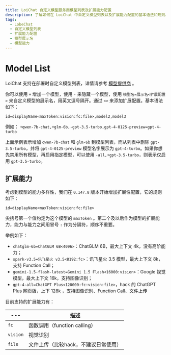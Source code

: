 ```yaml
---
title: LoiChat 自定义模型服务商模型列表及扩展能力配置
description: 了解如何在 LoiChat 中自定义模型列表以及扩展能力配置的基本语法和规则。
tags:
  - LobeChat
  - 自定义模型列表
  - 扩展能力配置
  - 模型展示名
  - 模型能力
---
```


# Model List

LoiChat 支持在部署时自定义模型列表，详情请参考 [模型提供商](/zh/docs/self-hosting/environment-variables/model-provider) 。

你可以使用 `+` 增加一个模型，使用 `-` 来隐藏一个模型，使用 `模型名=展示名<扩展配置>` 来自定义模型的展示名，用英文逗号隔开。通过 `<>` 来添加扩展配置。基本语法如下：

```text
id=displayName<maxToken:vision:fc:file>,model2,model3
```

例如： `+qwen-7b-chat,+glm-6b,-gpt-3.5-turbo,gpt-4-0125-preview=gpt-4-turbo`

上面示例表示增加 `qwen-7b-chat` 和 `glm-6b` 到模型列表，而从列表中删除 `gpt-3.5-turbo`，并将 `gpt-4-0125-preview` 模型名字展示为 `gpt-4-turbo`。如果你想先禁用所有模型，再启用指定模型，可以使用 `-all,+gpt-3.5-turbo`，则表示仅启用 `gpt-3.5-turbo`。

## 扩展能力

考虑到模型的能力多样性，我们在 `0.147.8` 版本开始增加扩展性配置，它的规则如下：

```shell
id=displayName<maxToken:vision:fc:file>
```

尖括号第一个值约定为这个模型的 `maxToken` 。第二个及以后作为模型的扩展能力，能力与能力之间用冒号 `:` 作为分隔符，顺序不重要。

举例如下：

- `chatglm-6b=ChatGLM 6B<4096>`：ChatGLM 6B，最大上下文 4k，没有高阶能力；
- `spark-v3.5=讯飞星火 v3.5<8192:fc>`：讯飞星火 3.5 模型，最大上下文 8k，支持 Function Call；
- `gemini-1.5-flash-latest=Gemini 1.5 Flash<16000:vision>`：Google 视觉模型，最大上下文 16k，支持图像识别；
- `gpt-4-all=ChatGPT Plus<128000:fc:vision:file>`，hack 的 ChatGPT Plus 网页版，上下 128k ，支持图像识别、Function Call、文件上传

目前支持的扩展能力有：

| ---      | 描述                                 |
| -------- | ------------------------------------ |
| `fc`     | 函数调用（function calling）         |
| `vision` | 视觉识别                             |
| `file`   | 文件上传（比较hack，不建议日常使用） |
